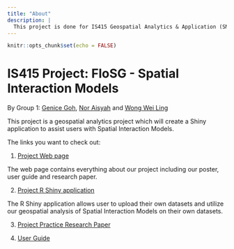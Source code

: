 ```yaml
---
title: "About"
description: |
  This project is done for IS415 Geospatial Analytics & Application (SMU-X), a module in Singapore Management University (SMU) with the guidance of Professor Kam Tin Seong.
---
```


```r
knitr::opts_chunk$set(echo = FALSE)
```

# IS415 Project: FloSG - Spatial Interaction Models
By Group 1: [Genice Goh](https://www.linkedin.com/in/genice-goh/), [Nor Aisyah](https://www.linkedin.com/in/nor-aisyah/) and [Wong Wei Ling](https://www.linkedin.com/in/wei-ling-wong-a84130131/)

This project is a geospatial analytics project which will create a Shiny application to assist users with Spatial Interaction Models.

The links you want to check out:

1. [Project Web page](https://flosg-is415.netlify.app/)

The web page contains everything about our project including our poster, user guide and research paper.

2. [Project R Shiny application](https://flosg-is415.shinyapps.io/flosg/)

The R Shiny application allows user to upload their own datasets and utilize our geospatial analysis of Spatial Interaction Models on their own datasets.

3. [Project Practice Research Paper](https://github.com/geniceee/IS415_G1T1_Project/blob/master/PracticeResearchPaper/PracticeResearchPaper.pdf)

4. [User Guide](https://flosg-is415.netlify.app/userguide/userguide)